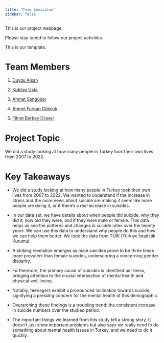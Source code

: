 ```yaml
---
title: "Team Semicolon"
sidebar: false 
---
```


This is our project webpage.

Please stay tuned to follow our project activities.

This is our template.

# Team Members

1.  [Duygu Alsan](https://emu-hacettepe-analytics.github.io/emu430-fall2023-duygualsan/)

2.  [Kubilay Usta](https://emu-hacettepe-analytics.github.io/emu430-fall2023-kubilayusta/)

3.  [Ahmet Şangüder](https://emu-hacettepe-analytics.github.io/emu430-fall2023-AhmetSanguder/)

4.  [Ahmet Furkan Gökcük](https://emu-hacettepe-analytics.github.io/emu430-fall2023-Furkangkck/)

5.  [Fikret Berkay Dilaver](https://emu-hacettepe-analytics.github.io/emu430-fall2023-FBRKY/)

# Project Topic

We did a study looking at how many people in Turkey took their own lives from 2007 to 2022.

# Key Takeaways

-   We did a study looking at how many people in Turkey took their own lives from 2007 to 2022. We wanted to understand if the increase in stress and the more news about suicide are making it seem like more people are doing it, or if there's a real increase in suicides.

-   In our data set, we have details about when people did suicide, why they did it, how old they were, and if they were male or female. This data helps us see the patterns and changes in suicide rates over the twenty years. We can use this data to understand why people do this and how we can help them better. We took the data from TÜİK (Türkiye İstatistik Kurumu)

-   A striking revelation emerges as male suicides prove to be three times more prevalent than female suicides, underscoring a concerning gender disparity.

-   Furthermore, the primary cause of suicides is identified as illness, bringing attention to the crucial intersection of mental health and physical well-being.

-   Notably, teenagers exhibit a pronounced inclination towards suicide, signifying a pressing concern for the mental health of this demographic.

-   Overarching these findings is a troubling trend: the consistent increase in suicide numbers over the studied period.

-   The important things we learned from this study tell a strong story. It doesn't just show important problems but also says we really need to do something about mental health issues in Turkey, and we need to do it quickly.
